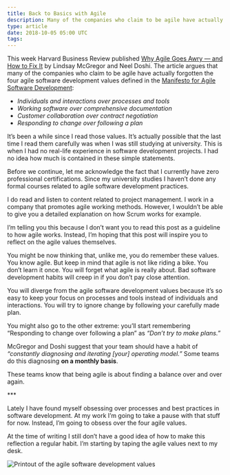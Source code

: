 ```yaml
---
title: Back to Basics with Agile
description: Many of the companies who claim to be agile have actually forgotten the four agile software development values
type: article
date: 2018-10-05 05:00 UTC
tags:
---
```


This week Harvard Business Review published [Why Agile Goes Awry — and How to Fix It](https://hbr.org/2018/10/why-agile-goes-awry-and-how-to-fix-it) by Lindsay McGregor and Neel Doshi. The article argues that many of the companies who claim to be agile have actually forgotten the four agile software development values defined in the [Manifesto for Agile Software Development](http://agilemanifesto.org/):

- _Individuals and interactions over processes and tools_
- _Working software over comprehensive documentation_
- _Customer collaboration over contract negotiation_
- _Responding to change over following a plan_

It’s been a while since I read those values. It’s actually possible that the last time I read them carefully was when I was still studying at university. This is when I had no real-life experience in software development projects. I had no idea how much is contained in these simple statements.

Before we continue, let me acknowledge the fact that I currently have zero professional certifications. Since my university studies I haven’t done any formal courses related to agile software development practices.

I do read and listen to content related to project management. I work in a company that promotes agile working methods. However, I wouldn’t be able to give you a detailed explanation on how Scrum works for example.

I’m telling you this because I don’t want you to read this post as a guideline to how agile works. Instead, I’m hoping that this post will inspire you to reflect on the agile values themselves.

You might be now thinking that, unlike me, you do remember these values. You know agile. But keep in mind that agile is not like riding a bike. You don’t learn it once. You will forget what agile is really about. Bad software development habits will creep in if you don’t pay close attention.

You will diverge from the agile software development values because it’s so easy to keep your focus on processes and tools instead of individuals and interactions. You will try to ignore change by following your carefully made plan.

You might also go to the other extreme: you’ll start remembering “Responding to change over following a plan” as _“Don’t try to make plans.”_

McGregor and Doshi suggest that your team should have a habit of _“constantly diagnosing and iterating [your] operating model.”_ Some teams do this diagnosing **on a monthly basis**.

These teams know that being agile is about finding a balance over and over again.

\*\*\*

Lately I have found myself obsessing over processes and best practices in software development. At my work I’m going to take a pause with that stuff for now. Instead, I’m going to obsess over the four agile values.

At the time of writing I still don’t have a good idea of how to make this reflection a regular habit. I’m starting by taping the agile values next to my desk.

![Printout of the agile software development values](agile-values.jpg)
